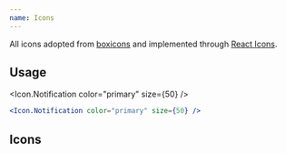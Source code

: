 ```yaml
---
name: Icons
---
```


All icons adopted from [boxicons](https://boxicons.com) and implemented through [React Icons](https://react-icons.github.io/react-icons/).

## Usage

<Icon.Notification color="primary" size={50} />

```jsx
<Icon.Notification color="primary" size={50} />
```

## Icons

<AllIcons />
